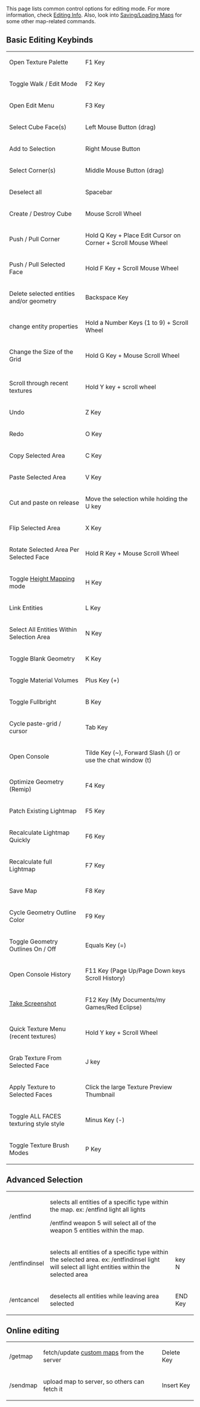 This page lists common control options for editing mode. For more information, check [[Editing Info]]. Also, look into [[Saving/Loading Maps]] for some other map-related commands.

== Basic Editing Keybinds ==

{| border="1" cellpadding="5" cellspacing="0"
|Open Texture Palette
|F1 Key
|-
|Toggle Walk / Edit Mode
|F2 Key
|-
|Open Edit Menu
|F3 Key
|-
|Select Cube Face(s)
|Left Mouse Button (drag)
|-
|Add to Selection
|Right Mouse Button
|-
|Select Corner(s)
|Middle Mouse Button (drag)
|-
|Deselect all
|Spacebar
|-
|Create / Destroy Cube
|Mouse Scroll Wheel
|-
|Push / Pull Corner
|Hold Q Key + Place Edit Cursor on Corner + Scroll Mouse Wheel
|-
|Push / Pull Selected Face
|Hold F Key + Scroll Mouse Wheel
|-
|Delete selected entities and/or geometry 
|Backspace Key
|-
|change entity properties
|Hold a Number Keys (1 to 9) + Scroll Wheel
|-
|Change the Size of the Grid
|Hold G Key + Mouse Scroll Wheel
|-
|-
|Scroll through recent textures
|Hold Y key + scroll wheel
|-
|Undo
|Z Key
|-
|Redo
|O Key
|-
|Copy Selected Area
|C Key
|-
|Paste Selected Area
|V Key
|-
|Cut and paste on release
|Move the selection while holding the U key
|-
|Flip Selected Area
|X Key
|-
|Rotate Selected Area Per Selected Face
|Hold R Key + Mouse Scroll Wheel
|-
|Toggle [[Height Mapping]] mode
|H Key
|-
|Link Entities
|L Key
|-
|Select All Entities Within Selection Area
|N Key
|-
|Toggle Blank Geometry
|K Key
|-
|Toggle Material Volumes
|Plus Key (+)
|-
|Toggle Fullbright
|B Key
|-
|Cycle paste-grid / cursor
|Tab Key
|-
|Open Console 
|Tilde Key (~), Forward Slash (/) or use the chat window (t)
|-
|Optimize Geometry (Remip)
|F4 Key
|-
|Patch Existing Lightmap
|F5 Key
|-
|Recalculate Lightmap Quickly
|F6 Key
|-
|Recalculate full Lightmap
|F7 Key
|-
|Save Map
|F8 Key
|-
|Cycle Geometry Outline Color
|F9 Key
|-
|Toggle Geometry Outlines On / Off
|Equals Key (=)
|-
|Open Console History
|F11 Key (Page Up/Page Down keys Scroll History)
|-
|[[Taking screenshots|Take Screenshot]]
|F12 Key (My Documents/my Games/Red Eclipse)
|-
|Quick Texture Menu (recent textures)
|Hold Y key + Scroll Wheel
|-
|Grab Texture From Selected Face
|J key
|-
|Apply Texture to Selected Faces
|Click the large Texture Preview Thumbnail
|-
|Toggle ALL FACES texturing style style
|Minus Key (-)
|-
|Toggle Texture Brush Modes
|P Key 
|}

== Advanced Selection ==

{| border="1" cellpadding="5" cellspacing="0"
|/entfind
|selects all entities of a specific type within the map.
ex: /entfind light all lights

/entfind weapon 5 will select all of the weapon 5 entities within the map.
|
|-
|/entfindinsel
|selects all entities of a specific type within the selected area.
ex: /entfindinsel light will select all light entities within the selected area
|key N
|-
|/entcancel
|deselects all entities while leaving area selected
|END Key
|}

== Online editing ==
{| border="1" cellpadding="5" cellspacing="0"
|/getmap
|fetch/update [[custom maps]] from the server
|Delete Key
|-
|/sendmap
|upload map to server, so others can fetch it
|Insert Key
|}